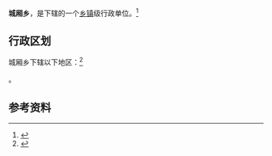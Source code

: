 {{中国乡级行政区|35/08/24/200/000}}

'''城厢乡'''，是{{PRC admin/fullname|35/08/24/200/000|3}}下辖的一个[[乡镇|乡镇]]级行政单位。<ref>{{PRC admin/ref sgc|{{PRC admin/parent|35/08/24/200/000}}}}</ref>

== 行政区划 ==

城厢乡下辖以下地区：<ref>{{PRC admin/ref sgc|35/08/24/200/000}}</ref>

{{PRC admin/children|35/08/24/200/000}}。

== 参考资料 ==

{{reflist}}

{{行政区划小作品}}
{{PRC admin/navcat|35/08/24/200/000}}